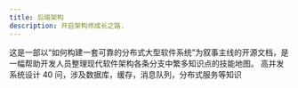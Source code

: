 ```yaml
---
title: 后端架构
description: 开启架构师成长之路.
---
```



<CardGrid>
	<Card title="凤凰架构" icon="seti:notebook">
		这是一部以“如何构建一套可靠的分布式大型软件系统”为叙事主线的开源文档，是一幅帮助开发人员整理现代软件架构各条分支中繁多知识点的技能地图。
		<LinkCard title="网站" href="https://icyfenix.cn/" />
		<LinkCard title="Github" href="https://github.com/fenixsoft/awesome-fenix" />
	</Card>
	<Card title="高并发系统架构" icon="seti:notebook">
		高并发系统设计 40 问，涉及数据库，缓存，消息队列，分布式服务等知识
		<LinkCard title="网站" href="https://zq99299.github.io/note-architect/hc/" />
		<LinkCard title="Github" href="https://github.com/zq99299/note-architect" />
	</Card>
</CardGrid>
